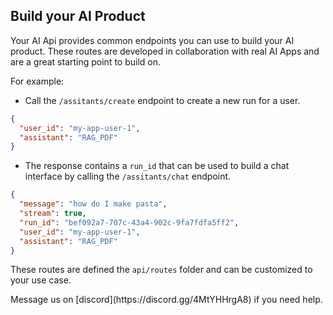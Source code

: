 ## Build your AI Product

Your AI Api provides common endpoints you can use to build your AI product. These routes are developed in collaboration with real AI Apps and are a great starting point to build on.

For example:

- Call the `/assitants/create` endpoint to create a new run for a user.

```json
{
  "user_id": "my-app-user-1",
  "assistant": "RAG_PDF"
}
```

- The response contains a `run_id` that can be used to build a chat interface by calling the `/assitants/chat` endpoint.

```json
{
  "message": "how do I make pasta",
  "stream": true,
  "run_id": "bef092a7-707c-43a4-902c-9fa7fdfa5ff2",
  "user_id": "my-app-user-1",
  "assistant": "RAG_PDF"
}
```

These routes are defined the `api/routes` folder and can be customized to your use case.

<Tip>
  Message us on [discord](https://discord.gg/4MtYHHrgA8) if you need help.
</Tip>
